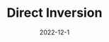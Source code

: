 ---
sort_id: 2
title: 'Direct Inversion'
date: 2022-12-1
slug: '/projects/direct_inversion'
description: 'Optimization-Free Text-Driven Real Image Editing with Diffusion Models.'
featured_image: '/images/direct_inversion_demo.gif'
type: ["paper", "machine learning", "github"]
state: "done"
url_override: https://arxiv.org/pdf/2211.07825
---